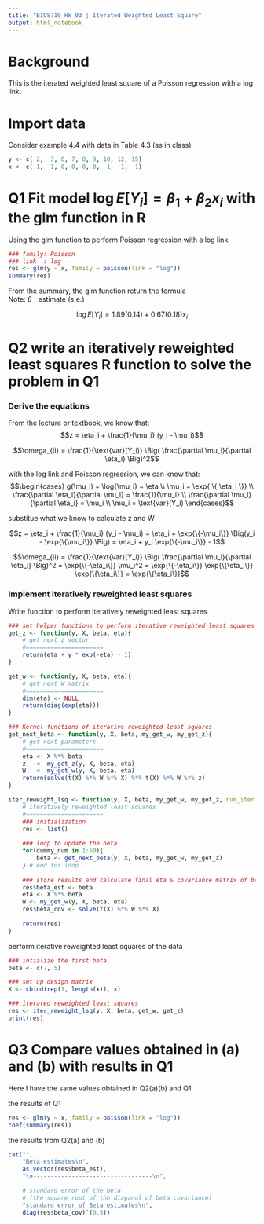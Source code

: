 ```yaml
---
title: "BIOS719 HW 03 | Iterated Weighted Least Square"
output: html_notebook
---
```



# Background

This is the iterated weighted least square of a Poisson regression with a log link.  

# Import data

Consider example 4.4 with data in Table 4.3 (as in class)
```r
y <- c( 2,  3, 6, 7, 8, 9, 10, 12, 15)
x <- c(-1, -1, 0, 0, 0, 0,  1,  1,  1)
```

# Q1 Fit model $\log{E[Y_i]} = \beta_1 + \beta_2 x_i$ with the glm function in R

Using the glm function to perform Poisson regression with a log link
```r
### family: Poisson
### link  : log
res <- glm(y ~ x, family = poisson(link = "log"))
summary(res)
```

From the summary, the glm function return the formula  
Note: $\beta: \text{estimate (s.e.)}$

$$\log{E[Y_i]} = 1.89 (0.14) + 0.67 (0.18) x_i$$


# Q2 write an iteratively reweighted least squares R function to solve the problem in Q1

### Derive the equations

From the lecture or textbook, we know that:
$$z = \eta_i + \frac{1}{\mu_i} (y_i - \mu_i)$$


$$\omega_{ii} = \frac{1}{\text{var}(Y_i)} \Big( \frac{\partial \mu_i}{\partial \eta_i} \Big)^2$$

with the log link and Poisson regression, we can know that:
$$\begin{cases}
g(\mu_i) = \log{\mu_i} = \eta \\
\mu_i = \exp{ \{ \eta_i \}}   \\
\frac{\partial \eta_i}{\partial \mu_i} = \frac{1}{\mu_i} \\
\frac{\partial \mu_i}{\partial \eta_i} = \mu_i \\
\mu_i = \text{var}(Y_i)
\end{cases}$$


substitue what we know to calculate z and W

$$z = \eta_i + \frac{1}{\mu_i} (y_i - \mu_i) = \eta_i + \exp{\{-\mu_i\}} \Big(y_i - \exp{\{\mu_i\}} \Big) = \eta_i + y_i \exp{\{-\mu_i\}} - 1$$

$$\omega_{ii} = \frac{1}{\text{var}(Y_i)} \Big( \frac{\partial \mu_i}{\partial \eta_i} \Big)^2 = \exp{\{-\eta_i\}} \mu_i^2 = \exp{\{-\eta_i\}} \exp{\{\eta_i\}} \exp{\{\eta_i\}} = \exp{\{\eta_i\}}$$

### Implement iteratively reweighted least squares 

Write function to perform iteratively reweighted least squares
```r
### set helper functions to perform iterative reweighted least squares
get_z <- function(y, X, beta, eta){
    # get next z vector
    #======================
    return(eta + y * exp(-eta) - 1)
}

get_w <- function(y, X, beta, eta){
    # get next W matrix
    #======================
    dim(eta) <- NULL
    return(diag(exp(eta)))
}

### Kernel functions of iterative reweighted least squares
get_next_beta <- function(y, X, beta, my_get_w, my_get_z){
    # get next parameters
    #======================
    eta <- X %*% beta
    z   <- my_get_z(y, X, beta, eta)
    W   <- my_get_w(y, X, beta, eta)
    return(solve(t(X) %*% W %*% X) %*% t(X) %*% W %*% z)
}

iter_reweight_lsq <- function(y, X, beta, my_get_w, my_get_z, num_iter = 100){
    # iteratively reweighted least squares
    #======================
    ### initialization
    res <- list()
    
    ### loop to update the beta
    for(dummy_num in 1:50){
        beta <- get_next_beta(y, X, beta, my_get_w, my_get_z)
    } # end for loop
    
    ### store results and calculate final eta & covariance matrix of beta
    res$beta_est <- beta
    eta <- X %*% beta
    W <- my_get_w(y, X, beta, eta)
    res$beta_cov <- solve(t(X) %*% W %*% X)
    
    return(res)
}
```

perform iterative reweighted least squares of the data
```r
### intialize the first beta
beta <- c(7, 5)

### set up design matrix
X <- cbind(rep(1, length(x)), x)

### iterated reweighted least squares
res <- iter_reweight_lsq(y, X, beta, get_w, get_z)
print(res)
```



# Q3 Compare values obtained in (a) and (b) with results in Q1

Here I have the same values obtained in Q2(a)(b) and Q1

the results of Q1
```r
res <- glm(y ~ x, family = poisson(link = "log"))
coef(summary(res))
```


the results from Q2(a) and (b)
```r
cat("",
    "Beta estimates\n",
    as.vector(res$beta_est),
    "\n----------------------------------\n",

    # standard error of the beta 
    # (the square root of the diaganol of beta covariance)
    "standard error of Beta estimates\n",
    diag(res$beta_cov)^(0.5))
```
